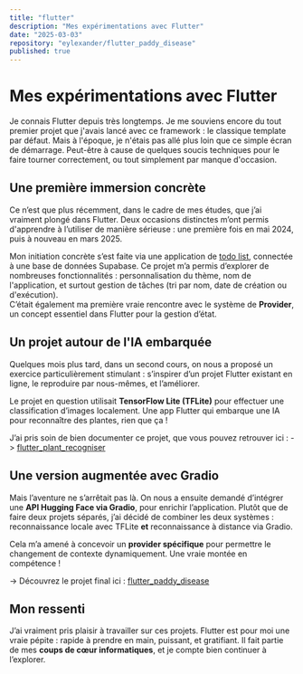 ```yaml
---
title: "flutter"
description: "Mes expérimentations avec Flutter"
date: "2025-03-03"
repository: "eylexander/flutter_paddy_disease"
published: true
---
```


# Mes expérimentations avec Flutter

Je connais Flutter depuis très longtemps. Je me souviens encore du tout premier projet que j'avais lancé avec ce framework : le classique template par défaut. Mais à l'époque, je n'étais pas allé plus loin que ce simple écran de démarrage. Peut-être à cause de quelques soucis techniques pour le faire tourner correctement, ou tout simplement par manque d'occasion.

## Une première immersion concrète

Ce n’est que plus récemment, dans le cadre de mes études, que j’ai vraiment plongé dans Flutter. Deux occasions distinctes m’ont permis d'apprendre à l’utiliser de manière sérieuse : une première fois en mai 2024, puis à nouveau en mars 2025.

Mon initiation concrète s’est faite via une application de [todo list](https://github.com/Eylexander/flutter_todo_list), connectée à une base de données Supabase. Ce projet m’a permis d’explorer de nombreuses fonctionnalités : personnalisation du thème, nom de l'application, et surtout gestion de tâches (tri par nom, date de création ou d'exécution).  
C’était également ma première vraie rencontre avec le système de **Provider**, un concept essentiel dans Flutter pour la gestion d’état.

## Un projet autour de l'IA embarquée

Quelques mois plus tard, dans un second cours, on nous a proposé un exercice particulièrement stimulant : s’inspirer d’un projet Flutter existant en ligne, le reproduire par nous-mêmes, et l’améliorer.

Le projet en question utilisait **TensorFlow Lite (TFLite)** pour effectuer une classification d’images localement. Une app Flutter qui embarque une IA pour reconnaître des plantes, rien que ça !

J’ai pris soin de bien documenter ce projet, que vous pouvez retrouver ici :
-> [flutter_plant_recogniser](https://github.com/Eylexander/flutter_plant_recogniser?tab=readme-ov-file#plant-guessr---a-tensorflow-recognition-app)

## Une version augmentée avec Gradio

Mais l’aventure ne s’arrêtait pas là. On nous a ensuite demandé d’intégrer une **API Hugging Face via Gradio**, pour enrichir l’application. Plutôt que de faire deux projets séparés, j’ai décidé de combiner les deux systèmes : reconnaissance locale avec TFLite **et** reconnaissance à distance via Gradio.

Cela m’a amené à concevoir un **provider spécifique** pour permettre le changement de contexte dynamiquement. Une vraie montée en compétence !

-> Découvrez le projet final ici : [flutter_paddy_disease](https://github.com/Eylexander/flutter_paddy_disease#flower-api---a-plant-recognition-app-on-huggingface)

## Mon ressenti

J’ai vraiment pris plaisir à travailler sur ces projets. Flutter est pour moi une vraie pépite : rapide à prendre en main, puissant, et gratifiant. Il fait partie de mes **coups de cœur informatiques**, et je compte bien continuer à l’explorer.
